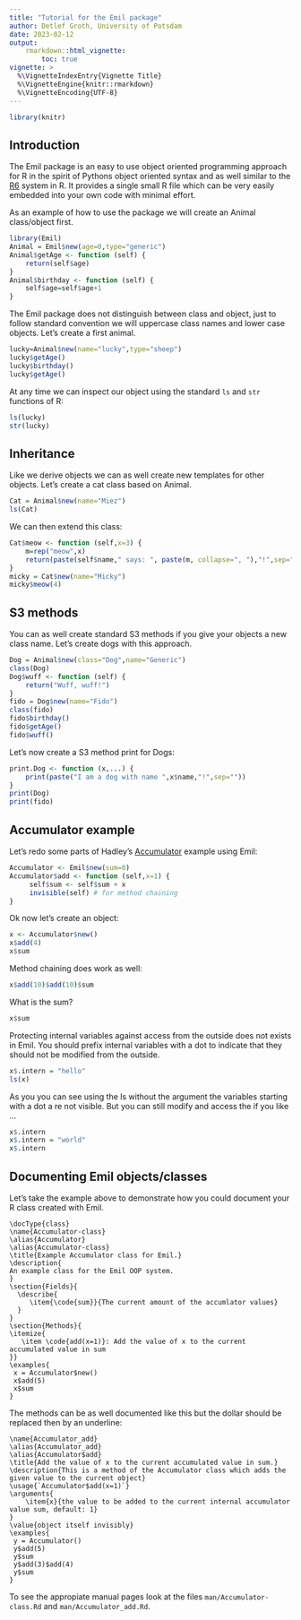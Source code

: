 ```yaml
---
title: "Tutorial for the Emil package"
author: Detlef Groth, University of Potsdam
date: 2023-02-12
output: 
    rmarkdown::html_vignette:
        toc: true
vignette: >
  %\VignetteIndexEntry{Vignette Title}
  %\VignetteEngine{knitr::rmarkdown}
  %\VignetteEncoding{UTF-8}
---
```


```r
library(knitr)
```

## Introduction

The Emil package is an easy to use object oriented programming approach for R
in the spirit of Pythons object oriented syntax and as well similar to the
[R6](https://adv-r.hadley.nz/r6.html) system in R. It provides a single small
R file which can be very easily embedded into your own code with minimal
effort.

As an example of how to use the package we will create an Animal class/object
first.


```r
library(Emil)
Animal = Emil$new(age=0,type="generic")
Animal$getAge <- function (self) {
    return(self$age)
}
Animal$birthday <- function (self) {
    self$age=self$age+1
}
```

The Emil package does not distinguish between class and object, just to follow
standard convention we will uppercase class names and lower case objects. Let's create a first animal.

```r
lucky=Animal$new(name="lucky",type="sheep")
lucky$getAge()
lucky$birthday()
lucky$getAge()
```

At any time we can inspect our object using the standard `ls` and `str` functions of R:

```r
ls(lucky)
str(lucky)
```

## Inheritance

Like we derive objects we can as well create new templates for other objects. Let's create a cat class based on Animal.

```r
Cat = Animal$new(name="Miez")
ls(Cat)
```

We can then extend this class:

```r
Cat$meow <- function (self,x=3) {
    m=rep("meow",x)
    return(paste(self$name," says: ", paste(m, collapse=", "),"!",sep=""))
}
micky = Cat$new(name="Micky")
micky$meow(4)
```

## S3 methods

You can as well create standard S3 methods if you give your objects a new
class name. Let's create dogs with this approach.

```r
Dog = Animal$new(class="Dog",name="Generic")
class(Dog)
Dog$wuff <- function (self) {
    return("Wuff, wuff!")
}
fido = Dog$new(name="Fido")
class(fido)
fido$birthday()
fido$getAge()
fido$wuff()
```

Let's now create a S3 method print for Dogs:

```r
print.Dog <- function (x,...) {
    print(paste("I am a dog with name ",x$name,"!",sep=""))
}   
print(Dog)
print(fido)
```

## Accumulator example

Let's redo some parts of Hadley's [Accumulator](https://adv-r.hadley.nz/r6.html) example using Emil:

```r
Accumulator <- Emil$new(sum=0)
Accumulator$add <- function (self,x=1) {
     self$sum <- self$sum + x 
     invisible(self) # for method chaining
}  
```

Ok now let's create an object:

```r
x <- Accumulator$new() 
x$add(4)
x$sum
```

Method chaining does work as well:

```r
x$add(10)$add(10)$sum
```

What is the sum?

```r
x$sum
```

Protecting internal variables against access from the outside does not exists
in Emil. You should prefix internal variables with a dot to indicate that they should not be modified from the outside.

```r
x$.intern = "hello"
ls(x)
```

As you you can see using the ls without the argument the variables starting
with a dot a re not visible. But you can still modify and access the if you
like ...

```r
x$.intern
x$.intern = "world"
x$.intern
```

## Documenting Emil objects/classes

Let's take the example above to demonstrate how you could document your R
class created with Emil.
 

```
\docType{class}
\name{Accumulator-class}
\alias{Accumulator}
\alias{Accumulator-class}
\title{Example Accumulator class for Emil.}
\description{
An example class for the Emil OOP system.
}
\section{Fields}{
  \describe{
     \item{\code{sum}}{The current amount of the accumlator values}
  }
}
\section{Methods}{
\itemize{
   \item \code{add(x=1)}: Add the value of x to the current accumulated value in sum
}}
\examples{
 x = Accumulator$new()
 x$add(5)
 x$sum
}
```

The methods can be as well documented like this but the dollar should be replaced then by an underline:

```
\name{Accumulator_add}
\alias{Accumulator_add}
\alias{Accumulator$add}
\title{Add the value of x to the current accumulated value in sum.}
\description{This is a method of the Accumulator class which adds the given value to the current object}  
\usage{`Accumulator$add(x=1)`}
\arguments{
    \item{x}{the value to be added to the current internal accumulator value sum, default: 1}
}
\value{object itself invisibly}    
\examples{
 y = Accumulator()
 y$add(5)
 y$sum
 y$add(3)$add(4)
 y$sum
}
```

To see the appropiate manual pages look at the files
`man/Accumulator-class.Rd` and `man/Accumulator_add.Rd`.


